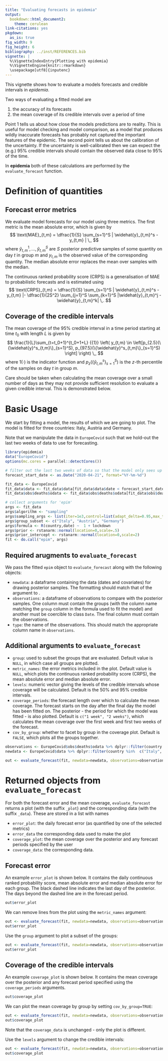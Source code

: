```yaml
---
title: "Evaluating forecasts in epidemia"
output:
  bookdown::html_document2:
    theme: cerulean
link-citations: yes
pkgdown:
  as_is: true
fig_width: 9 
fig_height: 6
bibliography: ../inst/REFERENCES.bib
vignette: |
  %\VignetteIndexEntry{Plotting with epidemia} 
  %\VignetteEngine{knitr::rmarkdown} 
  \usepackage[utf8]{inputenc}
---
```


This vignette shows how to evaluate a models forecasts and credible intervals in *epidemia*.

Two ways of evaluating a fitted model are

1. the accuracy of its forecasts
2. the mean coverage of its credible intervals over a period of time

Point 1 tells us about how close the models predictions are to reality. This is useful for model checking and model comparison, as a model that produces wildly inaccurate forecasts has probably not captured the important features of the epidemic. The second point tells us about the calibration of the uncertainty. If the uncertainty is well-calibrated then we can expect the (e.g.) 95% credible intervals should contain the observed data close to 95% of the time.

In **epidemia** both of these calculations are performed by the `evaluate_forecast` function.

# Definition of quantities

## Forecast error metrics

We evaluate model forecasts for our model using three metrics. The first metric is the mean absolute error, which is given by
$$
    \text{MAE}_{t,m} = \dfrac{1}{S} \sum_{s=1}^S | \widehat{y}_{t,m}^s - y_{t,m} | \,,
$$
where $\widehat{y}_{t,m}^1,\ldots,\widehat{y}_{t,m}^S$ are  $S$ posterior predictive samples of some quantity on day $t$ in group $m$ and $y_{t,m}$ is the observed value of the corresponding quantity. The median absolute error replaces the mean over samples with the median.

The continuous ranked probability score (CRPS) is a generalisation of MAE to probabilistic forecasts and is estimated using
$$
    \text{CRPS}_{t,m} = \dfrac{1}{S} \sum_{s=1}^S | \widehat{y}_{t,m}^s - y_{t,m} |- \dfrac{1}{2S^2} \sum_{j=1}^S \sum_{k=1}^S |\widehat{y}_{t,m}^j - \widehat{y}_{t,m}^k| \,.
$$

## Coverage of the credible intervals

The mean coverage of the 95\% credible interval in a time period starting at time $t_0$ with length $L$ is given by
$$
    \frac{1}{L}\sum_{t=t_0+1}^{t_0+1+L} {{1}} \left( y_{t,m} \in \left[p_{2.5}(\{\widehat{y}^s_{t,m}\}_{s=1}^S), p_{97.5}(\{\widehat{y}^s_{t,m}\}_{s=1}^S) \right] \right) \,,
$$
where ${{1}}(\cdot)$ is the indicator function and $p_{z}(\{\widehat{y}^s_{t,m}\}_{s=1}^S)$ is the $z$-th percentile of the samples on day $t$ in group $m$.

Care should be taken when calculating the mean coverage over a small number of days as they may not provide sufficient resolution to evaluate a given credible interval. This is demonstrated below.

# Basic Usage

We start by fitting a model, the results of which we are going to plot. The model is fitted for three countries: Italy, Austria and Germany.

Note that we manipulate the data in `EuropeCovid` such that we hold-out the last two weeks of data to use for forecasting.

```r
library(epidemia)
data("EuropeCovid")
options(mc.cores = parallel::detectCores())

# filter out the last two weeks of data so that the model only sees up to 4 April 2020
forecast_start_date <- as.Date("2020-04-21", format="%Y-%m-%d")

fit_data <- EuropeCovid
fit_data$data <- fit_data$data[fit_data$data$date < forecast_start_date,]
fit_data$obs$deaths$odata <- fit_data$obs$deaths$odata[fit_data$obs$deaths$odata$date < forecast_start_date,]

# collect arguments for 'epim'
args <- fit_data
args$algorithm <- "sampling"
args$sampling_args <- list(iter=1e3,control=list(adapt_delta=0.95,max_treedepth=15),seed=12345)
args$group_subset <- c("Italy", "Austria", "Germany")
args$formula <- R(country,date) ~  1 + lockdown
args$prior <- rstanarm::normal(location=0,scale=.5)
args$prior_intercept <- rstanarm::normal(location=0,scale=2)
fit <- do.call("epim", args)
```


## Required arugments to `evaluate_forecast`

We pass the fitted `epim` object to `evaluate_forecast` along with the following objects:

* `newdata`: a dataframe containing the data (dates and covariates) for drawing posterior samples. The formatting should match that of the \code{newdata} argument to \code{posterior_predict}.
* `observations`: a dataframe of observations to compare with the posterior samples. One column must contain the groups (with the column name matching the `group` column in the formula used to fit the model) and another must be coercible to class `Date`. The final column must contain the observations.
* `type`: the name of the observations. This should match the appropriate column name in `observations`.

## Additional arguments to `evaluate_forecast`

* `group`: used to subset the groups that are evaluated. Default value is `NULL`, in which case all groups are plotted.
* `metric_names`: the error metrics included in the plot. Default value is `NULL`, which plots the continuous ranked probability score (CRPS), the mean absolute error and median absolute error.
* `levels`: numeric vector giving the levels of the credible intervals whose coverage will be calculated. Default is the 50% and 95% credible intervals.
* `coverage_periods`: the forecast length over which to calculate the mean coverage. The forecast starts on the day after the final day the model has been fitted on. The posterior - the period for which the model was fitted - is also plotted. Default is `c("1 week", "2 weeks")`, which calculates the mean coverage over the first week and first two weeks of the forecast.
* `cov_by_group`: whether to facet by group in the coverage plot. Default is `FALSE`, which plots all the groups together.

```r
observations <- EuropeCovid$obs$deaths$odata %>% dplyr::filter(country %in%  c("Italy", "Austria", "Germany"))
newdata <- EuropeCovid$data %>% dplyr::filter(country %in%  c("Italy", "Austria", "Germany"))

out <- evaluate_forecast(fit, newdata=newdata, observations=observations, type="deaths")
```

# Returned objects from `evaluate_forecast`

For both the forecast error and the mean coverage, `evaluate_forecast` returns a plot (with the suffix `_plot`) and the corresponding data (with the suffix `_data`). These are stored in a list with names

* `error_plot`: the daily forecast error (as quantified by one of the selected metrics)
* `error_data` the corresponding data used to make the plot
* `coverage_plot`: the mean coverage over the posterior and any forecast periods specified by the user
* `coverage_data`: the corresponding data.

## Forecast error

An example `error_plot` is shown below. It contains the daily continuous ranked probability score, mean absolute error and median absolute error for each group. The black dashed line indicates the last day of the posterior. The days beyond the dashed line are in the forecast period.

```r
out$error_plot
```

We can remove lines from the plot using the `metric_names` argument:

```r
out <- evaluate_forecast(fit, newdata=newdata, observations=observations, type="deaths", metric_names="crps")
out$error_plot
```

Use the `group` argument to plot a subset of the groups:

```r
out <- evaluate_forecast(fit, newdata=newdata, observations=observations, type="deaths", metric_names="crps", group="Italy")
out$error_plot
```

## Coverage of the credible intervals

An example `coverage_plot` is shown below. It contains the mean coverage over the posterior and any forecast period specified using the `coverage_periods` arguments.

```r
out$coverage_plot
```

We can plot the mean coverage by group by setting `cov_by_group=TRUE`:

```r
out <- evaluate_forecast(fit, newdata=newdata, observations=observations, type="deaths", levels=c(25, 50, 95), cov_by_group = TRUE)
out$coverage_plot
```

Note that the `coverage_data` is unchanged - only the plot is different.

Use the `levels` argument to change the credible intervals:

```r
out <- evaluate_forecast(fit, newdata=newdata, observations=observations, type="deaths", levels=c(25, 50, 95))
out$coverage_plot
```
